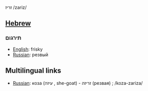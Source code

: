 זריז /zariz/
==[[Hebrew]]==

===תירגום===
*[[English]]: frisky
*[[Russian]]: резвый

==Multilingual links==
*[[Russian]]: коза (עיזה , she-goat) - זריזה (резвая) ; /koza-zariza/